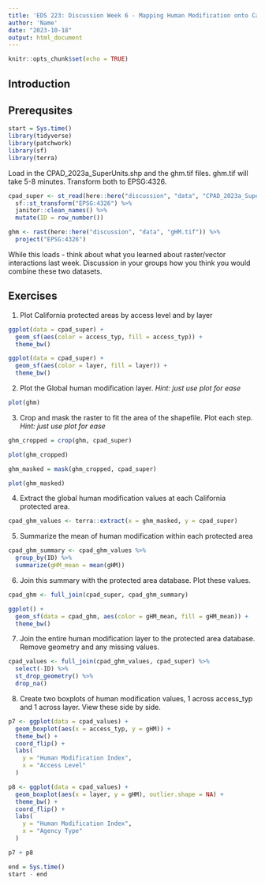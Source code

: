 ```yaml
---
title: 'EDS 223: Discussion Week 6 - Mapping Human Modification onto California Protected Areas'
author: 'Name'
date: "2023-10-18"
output: html_document
---
```


```r
knitr::opts_chunk$set(echo = TRUE)
```

## Introduction

## Prerequsites 

```r
start = Sys.time()
library(tidyverse)
library(patchwork)
library(sf)
library(terra)
```

Load in the CPAD_2023a_SuperUnits.shp and the ghm.tif files. ghm.tif will take 5-8 minutes. Transform both to EPSG:4326.

```r
cpad_super <- st_read(here::here("discussion", "data", "CPAD_2023a_SuperUnits.shp")) %>%
  sf::st_transform("EPSG:4326") %>%
  janitor::clean_names() %>%
  mutate(ID = row_number())

ghm <- rast(here::here("discussion", "data", "gHM.tif")) %>%
  project("EPSG:4326")
```

While this loads - think about what you learned about raster/vector interactions last week. Discussion in your groups how you think you would combine these two datasets. 

## Exercises

1. Plot California protected areas by access level and by layer

```r
ggplot(data = cpad_super) +
  geom_sf(aes(color = access_typ, fill = access_typ)) +
  theme_bw()
```

```r
ggplot(data = cpad_super) +
  geom_sf(aes(color = layer, fill = layer)) +
  theme_bw()
```

2. Plot the Global human modification layer. *Hint: just use plot for ease*

```r
plot(ghm)
```

3. Crop and mask the raster to fit the area of the shapefile. Plot each step. *Hint: just use plot for ease*

```r
ghm_cropped = crop(ghm, cpad_super)

plot(ghm_cropped)

ghm_masked = mask(ghm_cropped, cpad_super)

plot(ghm_masked)
```

4. Extract the global human modification values at each California protected area.

```r
cpad_ghm_values <- terra::extract(x = ghm_masked, y = cpad_super)
```

5. Summarize the mean of human modification within each protected area

```r
cpad_ghm_summary <- cpad_ghm_values %>%
  group_by(ID) %>%
  summarize(gHM_mean = mean(gHM))
```

6.  Join this summary with the protected area database. Plot these values.

```r
cpad_ghm <- full_join(cpad_super, cpad_ghm_summary)
```

```r
ggplot() +
  geom_sf(data = cpad_ghm, aes(color = gHM_mean, fill = gHM_mean)) +
  theme_bw()
```

7. Join the entire human modification layer to the protected area database. Remove geometry and any missing values.

```r
cpad_values <- full_join(cpad_ghm_values, cpad_super) %>%
  select(-ID) %>%
  st_drop_geometry() %>% 
  drop_na()
```

8. Create two boxplots of human modification values, 1 across access_typ and 1 across layer. View these side by side.

```r
p7 <- ggplot(data = cpad_values) +
  geom_boxplot(aes(x = access_typ, y = gHM)) +
  theme_bw() +
  coord_flip() +
  labs(
    y = "Human Modification Index",
    x = "Access Level"
  )

p8 <- ggplot(data = cpad_values) +
  geom_boxplot(aes(x = layer, y = gHM), outlier.shape = NA) +
  theme_bw() +
  coord_flip() +
  labs(
    y = "Human Modification Index",
    x = "Agency Type"
  )

p7 + p8
```

```r
end = Sys.time()
start - end
```
